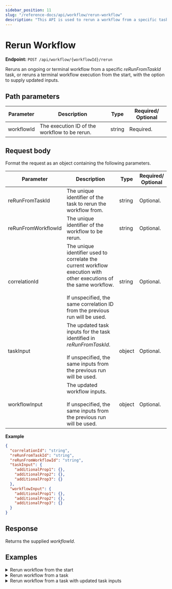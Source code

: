 ```yaml
---
sidebar_position: 11
slug: "/reference-docs/api/workflow/rerun-workflow"
description: "This API is used to rerun a workflow from a specific task using on an updated workflow input if needed."
---
```



# Rerun Workflow

**Endpoint:** `POST /api/workflow/{workflowId}/rerun`

Reruns an ongoing or terminal workflow from a specific _reRunFromTaskId_ task, or reruns a terminal workflow execution from the start, with the option to supply updated inputs.

## Path parameters

| Parameter  | Description                                   | Type   | Required/ Optional |
| ---------- | --------------------------------------------- | ------ | ------------------ |
| workflowId | The execution ID of the workflow to be rerun. | string | Required.          |

## Request body

Format the request as an object containing the following parameters.

| Parameter           | Description                                                                                                                       | Type   | Required/ Optional |
| ------------------- | --------------------------------------------------------------------------------------------------------------------------------- | ------ | ------------------ |
| reRunFromTaskId     | The unique identifier of the task to rerun the workflow from.                                                                     | string | Optional.          |
| reRunFromWorkflowId | The unique identifier of the workflow to be rerun.                                                                                | string | Optional.          |
| correlationId       | The unique identifier used to correlate the current workflow execution with other executions of the same workflow. <br/><br/> If unspecified, the same correlation ID from the previous run will be used.                                                                                 | string | Optional.          |
| taskInput           | The updated task inputs for the task identified in _reRunFromTaskId_. <br/><br/> If unspecified, the same inputs from the previous run will be used.                                 | object | Optional.          |
| workflowInput       | The updated workflow inputs. <br/><br/> If unspecified, the same inputs from the previous run will be used.                                 | object | Optional.          |

**Example**

```json
{
  "correlationId": "string",
  "reRunFromTaskId": "string",
  "reRunFromWorkflowId": "string",
  "taskInput": {
    "additionalProp1": {},
    "additionalProp2": {},
    "additionalProp3": {}
  },
  "workflowInput": {
    "additionalProp1": {},
    "additionalProp2": {},
    "additionalProp3": {}
  }
}
```

## Response

Returns the supplied _workflowId_.

## Examples

<details>
<summary>Rerun workflow from the start</summary>

**Request**

```shell
curl -X 'POST' \
  'https://<YOUR-CLUSTER>/api/workflow/3163f2e3-d4a9-11ef-a114-0af1b159704e/rerun' \
  -H 'accept: text/plain' \
  -H 'X-Authorization: <TOKEN>' \
  -H 'Content-Type: application/json' \
  -d '{
  "reRunFromWorkflowId": "3163f2e3-d4a9-11ef-a114-0af1b159704e"
}'
```

**Response**

```
3163f2e3-d4a9-11ef-a114-0af1b159704e
```

</details>


<details>
<summary>Rerun workflow from a task</summary>

**Request**

```shell
curl -X 'POST' \
  'https://<YOUR_CLUSTER>/api/workflow/3163f2e3-d4a9-11ef-a114-0af1b159704e/rerun' \
  -H 'accept: text/plain' \
  -H 'X-Authorization: <TOKEN>' \
  -H 'Content-Type: application/json' \
  -d '{
  "reRunFromTaskId": "87799dc8-d4b8-11ef-a114-0af1b159704e"
}'
```

**Response**

```
3163f2e3-d4a9-11ef-a114-0af1b159704e
```

</details>



<details>
<summary>Rerun workflow from a task with updated task inputs</summary>

**Request**

```shell
curl -X 'POST' \
  'https://<YOUR-CLUSTER>/api/workflow/d069c77c-5895-11f0-881b-7e8a6dcd068a/rerun' \
  -H 'accept: text/plain' \
  -H 'X-Authorization: <TOKEN>' \
  -H 'Content-Type: application/json' \
  -d '{
  "reRunFromTaskId": "d06afffd-5895-11f0-881b-7e8a6dcd068a",
  "taskInput": {
    "name": "user2"
  }
}'
```

**Response**

```
d069c77c-5895-11f0-881b-7e8a6dcd068a
```
In the Conductor UI, the workflow execution will rerun from the specified task with the updated input.

<p align="center"><img src="/content/img/SDKs/rerun_workflow-updated_task_input.png" alt="Conductor UI showing workflow in RUNNING state with the updated task input user2." width="90%" height="auto"></img></p>


</details>
